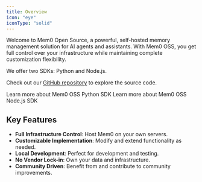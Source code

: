 ```yaml
---
title: Overview
icon: "eye"
iconType: "solid"
---
```


Welcome to Mem0 Open Source, a powerful, self-hosted memory management solution for AI agents and assistants. With Mem0 OSS, you get full control over your infrastructure while maintaining complete customization flexibility.

We offer two SDKs: Python and Node.js.

Check out our [GitHub repository](https://mem0.dev/gd) to explore the source code.

<CardGroup cols={2}>
<Card title="Python SDK Guide" icon="python" href="/open-source/python-quickstart">
  Learn more about Mem0 OSS Python SDK
</Card>
<Card title="Node.js SDK Guide" icon="node" href="/open-source/node-quickstart">
  Learn more about Mem0 OSS Node.js SDK
</Card>
</CardGroup>

## Key Features

- **Full Infrastructure Control**: Host Mem0 on your own servers.
- **Customizable Implementation**: Modify and extend functionality as needed.
- **Local Development**: Perfect for development and testing.
- **No Vendor Lock-in**: Own your data and infrastructure.
- **Community Driven**: Benefit from and contribute to community improvements.

